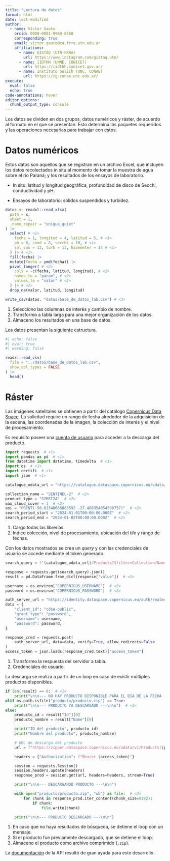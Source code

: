 ```yaml
---
title: "Lectura de datos"
format: html
date: last-modified
author:
  - name: Víctor Gauto
    orcid: 0000-0001-9960-8558
    corresponding: true
    email: victor.gauto@ca.frre.utn.edu.ar
    affiliations:
      - name: GISTAQ (UTN-FRRe)
        url: https://www.instagram.com/gistaq.utn/
      - name: IIDTHH (UNNE, CONICET)
        url: https://iidthh.conicet.gov.ar/
      - name: Instituto Gulich (UNC, CONAE)
        url: https://ig.conae.unc.edu.ar/
execute:
  eval: false
  echo: true
code-annotations: hover
editor_options:
  chunk_output_type: console
---
```


Los datos se dividen en dos grupos, datos numéricos y ráster, de acuerdo al formato en el que se presentan. Esto determina los paquetes requeridos y las operaciones necesarias para trabajar con estos.

# Datos numéricos

Estos datos son aquellos que se registran en un archivo Excel, que incluyen los datos recolectados in situ al momento de tomar la muestra de agua sobre el río Paraná; y los resultados de los ensayos de laboratorio.

- In situ: latitud y longitud geográfica, profundidad de disco de Secchi, conductividad y pH.

- Ensayos de laboratorio: sólidos suspendidos y turbidez.

```r
datos <- readxl::read_xlsx(
  path = x,
  sheet = 1,
  .name_repair = "unique_quiet"
) |>
  select( # <1>
    fecha = 1, longitud = 4, latitud = 5, # <1>
    ph = 6, cond = 8, secchi = 10, # <1>
    sol_sus = 12, turb = 13, hazemeter = 14 # <1>
  ) |> # <1>
  fill(fecha) |>
  mutate(fecha = ymd(fecha)) |>
  pivot_longer( # <2>
    cols = -c(fecha, latitud, longitud), # <2>
    names_to = "param", # <2>
    values_to = "valor" # <2>
  ) |> # <2>
  drop_na(valor, latitud, longitud)

write_csv(datos, "datos/base_de_datos_lab.csv") # <3>
```
1. Selecciono las columnas de interés y cambio de nombre.
2. Transformo a tabla larga para una mejor organización de los datos.
3. Almaceno los resultados en una base de datos.

Los datos presentan la siguiente estructura.

```r
#| echo: false
#| eval: true
#| warning: false

readr::read_csv(
  file = "../datos/base_de_datos_lab.csv",
  show_col_types = FALSE
) |>
  head()
```

# Ráster

Las imágenes satelitales se obtienen a partir del catálogo [Copernicus Data Space](https://dataspace.copernicus.eu/). La solicitud require un rango de fecha alrededor de la adquisición de la escena, las coordenadas de la imagen, la colección de interés y el nivel de procesamiento.

Es requisito poseer una [cuenta de usuario](https://identity.dataspace.copernicus.eu/auth/realms/CDSE/protocol/openid-connect/auth?client_id=cdse-public&response_type=code&scope=openid&redirect_uri=https%3A//dataspace.copernicus.eu/account/confirmed/1) para acceder a la descarga del producto.

```python
import requests  # <1>
import pandas as pd  # <1>
from datetime import datetime, timedelta  # <1>
import os  # <1>
import certifi  # <1>
import json  # <1>

catalogue_odata_url = "https://catalogue.dataspace.copernicus.eu/odata/v1"

collection_name = "SENTINEL-2"  # <2>
product_type = "S2MSI2A"  # <2>
max_cloud_cover = 1  # <2>
aoi = "POINT(-58.81348666883592 -27.488354054598737)"  # <2>
search_period_start = "2024-01-01T00:00:00.000Z"  # <2>
search_period_end = "2024-01-02T00:00:00.000Z"  # <2>
```
1. Cargo todas las librerías.
2. Indico colección, nivel de procesamiento, ubicación del <i>tile</i> y rango de fechas.

Con los datos mostrados se crea un <i>query</i> y con las credenciales de usuario se accede mediante el token generado.

```python
search_query = f"{catalogue_odata_url}/Products?$filter=Collection/Name eq '{collection_name}' and Attributes/OData.CSC.StringAttribute/any(att:att/Name eq 'productType' and att/OData.CSC.StringAttribute/Value eq '{product_type}') and OData.CSC.Intersects(area=geography'SRID=4326;{aoi}') and ContentDate/Start gt {search_period_start} and ContentDate/Start lt {search_period_end}"

response = requests.get(search_query).json()
result = pd.DataFrame.from_dict(response["value"])  # <1>

username = os.environ["COPERNICUS_USERNAME"]  # <2>
password = os.environ["COPERNICUS_PASSWORD"]  # <2>

auth_server_url = "https://identity.dataspace.copernicus.eu/auth/realms/CDSE/protocol/openid-connect/token"
data = {
    "client_id": "cdse-public",
    "grant_type": "password",
    "username": username,
    "password": password,
}

response_cred = requests.post(
    auth_server_url, data=data, verify=True, allow_redirects=False
)
access_token = json.loads(response_cred.text)["access_token"]
```
1. Transformo la respuesta del servidor a tabla.
2. Credenciales de usuario.

La descarga se realiza a partir de un loop en caso de existir múltiples productos disponibles.

```python
if len(result) == 0:  # <1>
    print("\n\n--- NO HAY PRODUCTO DISPONIBLE PARA EL DÍA DE LA FECHA ---\n\n")
elif os.path.isfile("producto/producto.zip") == True:
    print("\n\n--- PRODUCTO YA DESCARGADO ---\n\n")  # <2>
else:
    producto_id = result["Id"][0]
    producto_nombre = result["Name"][0]

    print("ID del producto", producto_id)
    print("Nombre del producto", producto_nombre)

    # URL de descarga del producto
    url = f"https://zipper.dataspace.copernicus.eu/odata/v1/Products({producto_id})/$value"

    headers = {"Authorization": f"Bearer {access_token}"}

    session = requests.Session()
    session.headers.update(headers)
    response_prod = session.get(url, headers=headers, stream=True)

    print("\n\n--- DESCARGANDO PRODUCTO ---\n\n")

    with open("producto/producto.zip", "wb") as file:  # <3>
        for chunk in response_prod.iter_content(chunk_size=8192):
            if chunk:
                file.write(chunk)

    print("\n\n--- PRODUCTO DESCARGADO ---\n\n")
```
1. En caso que no haya resultados de búsqueda, se detiene el loop con un mensaje.
2. Si el producto fue previamente descargado, que se detiene el loop.
3. Almaceno el producto como archivo comprimido (`.zip`).

La [documentación](https://documentation.dataspace.copernicus.eu/APIs/OData.html) de la API resultó de gran ayuda para este desarrollo.
